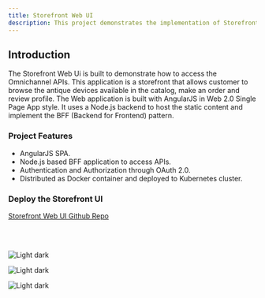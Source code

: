 ```yaml
---
title: Storefront Web UI
description: This project demonstrates the implementation of Storefront Web UI
---
```


## Introduction

The Storefront Web Ui is built to demonstrate how to access the Omnichannel APIs. This application is a storefront that allows customer to browse the antique devices available in the catalog, make an order and review profile. The Web application is built with AngularJS in Web 2.0 Single Page App style. It uses a Node.js backend to host the static content and implement the BFF (Backend for Frontend) pattern.

### Project Features

- AngularJS SPA.
- Node.js based BFF application to access APIs.
- Authentication and Authorization through OAuth 2.0.
- Distributed as Docker container and deployed to Kubernetes cluster.

### Deploy the Storefront UI

[Storefront Web UI Github Repo](https://github.com/ibm-garage-ref-storefront/storefront-ui)

<br/><br/>

<Row>
  <Column colMd={3} colLg={4} noGutterSm>
    <ImageCard
      title="Deploy the app locally"
      titleColor="light"
      aspectRatio="1:1"
      href="https://github.com/ibm-garage-ref-storefront/storefront-ui/blob/master/README.md"
      actionIcon="arrowRight"
      subTitleColor="light"
      subTitle="Appsody"
      >

![Light dark](./images/local_run.jpg)

  </ImageCard>
  </Column>
  <Column colMd={3} colLg={4} noGutterSm>
    <ImageCard
      title="Deploy the app to Openshift 4.3"
      titleColor="light"
      aspectRatio="1:1"
      href="/"
      actionIcon="arrowRight"
      subTitleColor="light"
      subTitle="Appsody"
      >

![Light dark](./images/redhat_openshift.jpg)

  </ImageCard>
  </Column>
  <Column colMd={3} colLg={4} noGutterSm>
    <ImageCard
      title="Deploy the app using CP4Apps"
      titleColor="light"
      aspectRatio="1:1"
      href="https://github.com/ibm-garage-ref-storefront/storefront-ui/blob/master/docs/CP4APPS.md"
      actionIcon="arrowRight"
      subTitleColor="light"
      subTitle="CP4Apps"
      >

![Light dark](./images/cloud-pak-for-applications.jpg)

  </ImageCard>
  </Column>
</Row>
